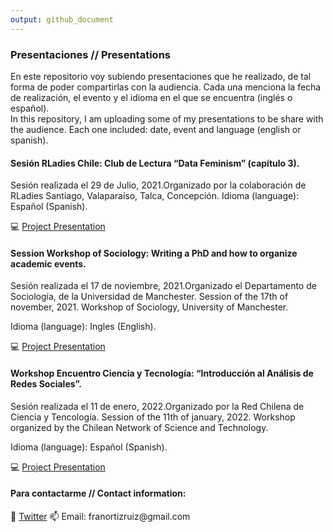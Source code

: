 ```yaml
---
output: github_document
---
```


### Presentaciones // Presentations

En este repositorio voy subiendo presentaciones que he realizado, de tal forma de poder compartirlas con la audiencia. Cada una menciona la fecha de realización, el evento y el idioma en el que se encuentra (inglés o español).   
In this repository, I am uploading some of my presentations to be share with the audience. Each one included: date, event and language (english or spanish).

#### Sesión RLadies Chile: Club de Lectura "Data Feminism" (capítulo 3).
Sesión realizada el 29 de Julio, 2021.Organizado por la colaboración de RLadies Santiago, Valaparaíso, Talca, Concepción. 
Idioma (language): Español (Spanish).
 
💻 [Project Presentation](pdf/20210729datafeminism_3.pdf "Project Presentation PDF")

#### Session Workshop of Sociology: Writing a PhD and how to organize academic events.
Sesión realizada el 17 de noviembre, 2021.Organizado el Departamento de Sociología, de la Universidad de Manchester. 
Session of the 17th of november, 2021. Workshop of Sociology, University of Manchester. 

Idioma (language): Ingles (English).
 
💻 [Project Presentation](pdf/2021117workshopsocphd_uk.pdf "Project Presentation PDF")

#### Workshop Encuentro Ciencia y Tecnología: "Introducción al Análisis de Redes Sociales".
Sesión realizada el 11 de enero, 2022.Organizado por la Red Chilena de Ciencia y Tencología. 
Session of the 11th of january, 2022. Workshop organized by the Chilean Network of Science and Technology.

Idioma (language): Español (Spanish).

💻 [Project Presentation](pdf/20220111workshop_introsna.pdf "Project Presentation PDF")

#### Para contactarme // Contact information:
🌻 [Twitter](https://twitter.com/FranciscaOrtizR)
📫 Email: franortizruiz@gmail.com
